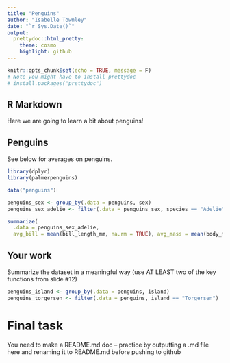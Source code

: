```yaml
---
title: "Penguins"
author: "Isabelle Townley"
date: "`r Sys.Date()`"
output: 
  prettydoc::html_pretty:
    theme: cosmo
    highlight: github
---
```


```r
knitr::opts_chunk$set(echo = TRUE, message = F)
# Note you might have to install prettydoc
# install.packages("prettydoc")
```

## R Markdown
Here we are going to learn a bit about penguins!

## Penguins
See below for averages on penguins. 

```r
library(dplyr)
library(palmerpenguins)

data("penguins")

penguins_sex <- group_by(.data = penguins, sex)
penguins_sex_adelie <- filter(.data = penguins_sex, species == "Adelie")

summarize(
  .data = penguins_sex_adelie,
  avg_bill = mean(bill_length_mm, na.rm = TRUE), avg_mass = mean(body_mass_g, na.rm = TRUE))
```


## Your work
Summarize the dataset in a meaningful way (use AT LEAST two of the key functions from slide #12)

```r
penguins_island <- group_by(.data = penguins, island)
penguins_torgersen <- filter(.data = penguins, island == "Torgersen")
```

# Final task

You need to make a README.md doc -- practice by outputting a .md file here and renaming it to README.md before pushing to github
